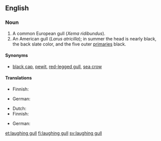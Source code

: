 ==English==

===Noun===
{{en-noun|head=[[laughing]] [[gull]]}}

# A common European gull (''Xema ridibundus'').
# An American gull (''Larus atricilla''); in summer the head is nearly black, the back slate color, and the five outer [[primary|primaries]] black.

====Synonyms====
* {{sense|European gull}} [[black cap]], [[pewit]], [[red-legged gull]], [[sea crow]]

====Translations====
{{trans-top|European gull}}
* Finnish: {{t+|fi|naurulokki}}
{{trans-mid}}
* German: {{t+|de|Lachmöwe|f}}
{{trans-bottom}}

{{trans-top|American gull}}
* Dutch: {{t-|nl|lachmeeuw}}
* Finnish: {{t+|fi|nokisiipilokki}}
{{trans-mid}}
* German: {{t-|de|Aztekenmöwe|f}}
{{trans-bottom}}

{{Webster 1913}}

[[et:laughing gull]]
[[fi:laughing gull]]
[[sv:laughing gull]]
